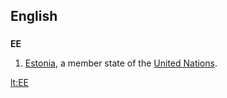 {{see|ee|.ee|её}}
==English==
==={{abbreviation}}===
'''EE'''
#[[Estonia]], a member state of the [[United Nations]].

[[lt:EE]]